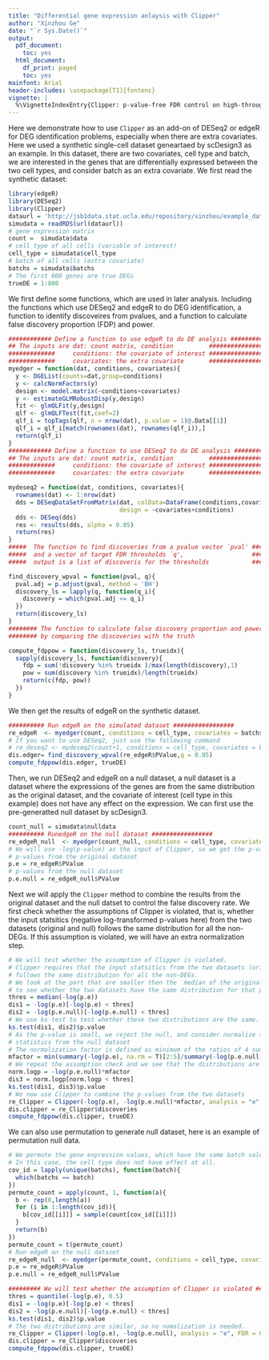 ```yaml
---
title: "Differential gene expression anlaysis with Clipper"
author: "Xinzhou Ge"
date: "`r Sys.Date()`"
output:
  pdf_document:
    toc: yes
  html_document:
    df_print: paged
    toc: yes
mainfont: Arial
header-includes: \usepackage[T1]{fontenc}
vignette: |
  %\VignetteIndexEntry{Clipper: p-value-free FDR control on high-throughput data from two conditions} %\VignetteEngine{knitr::rmarkdown} %\VignetteEncoding{UTF-8}
---
```

Here we demonstrate how to use `Clipper` as an add-on of DESeq2 or edgeR for DEG identification problems, especially when there are extra covariates. Here we used a synthetic single-cell dataset geneartaed by scDesign3 as an example. In this dataset, there are two covariates, cell type and batch, we are interested in the genes that are differentially expressed between the two cell types, and consider batch as an extra covariate. We first read the synthetic dataset:
```r
library(edgeR)
library(DESeq2)
library(Clipper)
dataurl = 'http://jsb1data.stat.ucla.edu/repository/xinzhou/example_data.rds'
simudata = readRDS(url(dataurl))
# gene expression matrix
count =  simudata$data
# cell type of all cells (variable of interest)
cell_type = simudata$cell_type
# batch of all cells (extra covariate)
batchs = simudata$batchs
# The first 800 genes are true DEGs
trueDE = 1:800
```

We first define some functions, which are used in later analysis. Including the functions which use DESeq2 and edgeR to do DEG identification, a function to identify discoveires from pvalues, and a function to calculate false discovery proportion (FDP) and power.
```r
############ Define a function to use edgeR to do DE analysis ############
## The inputs are dat: count matrix, condition          ##################
#############     conditions: the covariate of interest ##################
#############     covariates: the extra covariate       ##################
myedger = function(dat, conditions, covariates){
  y <- DGEList(counts=dat,group=conditions)
  y <- calcNormFactors(y)
  design <- model.matrix(~conditions+covariates)
  y <- estimateGLMRobustDisp(y,design)
  fit <- glmQLFit(y,design)
  qlf <- glmQLFTest(fit,coef=2)
  qlf_i = topTags(qlf, n = nrow(dat), p.value = 1)@.Data[[1]]
  qlf_i = qlf_i[match(rownames(dat), rownames(qlf_i)),]
  return(qlf_i)
}
############ Define a function to use DESeq2 to do DE analysis ############
## The inputs are dat: count matrix, condition          ##################
#############     conditions: the covariate of interest ##################
#############     covariates: the extra covariate       ##################

mydeseq2 = function(dat, conditions, covariates){
  rownames(dat) <- 1:nrow(dat)
  dds = DESeqDataSetFromMatrix(dat, colData=DataFrame(conditions,covariates), 
                               design = ~covariates+conditions)
  dds <- DESeq(dds)
  res <- results(dds, alpha = 0.05)
  return(res)
}
#####  The function to find discoveries from a pvalue vector `pval' ########
#####  and a vector of target FDR thresholds `q',                   ########
#####  output is a list of discoveris for the thresholds            ########

find_discovery_wpval = function(pval, q){
  pval.adj = p.adjust(pval, method = 'BH')
  discovery_ls = lapply(q, function(q_i){
    discovery = which(pval.adj <= q_i)
  })
  return(discovery_ls)
}
######## The function to calculate false discovery proportion and power ######### 
######## by comparing the discoveries with the truth                    ######### 

compute_fdppow = function(discovery_ls, trueidx){
  sapply(discovery_ls, function(discovery){
    fdp = sum(!discovery %in% trueidx )/max(length(discovery),1)
    pow = sum(discovery %in% trueidx)/length(trueidx)
    return(c(fdp, pow))
  })
}
```

We then get the results of edgeR on the synthetic dataset.
```r
########## Run edgeR on the simulated dataset #################
re_edgeR  <- myedger(count, conditions = cell_type, covariates = batchs)
# If you want to use DESeq2, just use the following command
# re_deseq2 <- mydeseq2(count+1, conditions = cell_type, covariates = batchs)
dis.edger= find_discovery_wpval(re_edgeR$PValue,q = 0.05)
compute_fdppow(dis.edger, trueDE)
```

Then, we run DESeq2 and edgeR on a null dataset, a null dataset is a dataset where the expressions of the genes are from the same distribution  as the original dataset, and the covariate of interest (cell type in this example) does not have any effect on the expression. We can first use the pre-generatted null dataset by scDesign3.

```r
count_null = simudata$nulldata
########## RunedgeR on the null dataset #################
re_edgeR_null  <- myedger(count_null, conditions = cell_type, covariates = batchs)
# We will use -log(p-value) as the input of Clipper, so we get the p-values from edegR
# p-values from the original dataset
p.e = re_edgeR$PValue
# p-values from the null dataset
p.e.null = re_edgeR_null$PValue
```

Next we will apply the `Clipper` method to combine the results from the original dataset and the null datset to control the false discovery rate. We first check whether the assumptions of Clipper is violated, that is, whether the input statsitics (negative log-transformed p-values here) from the two datasets (original and null) follows the same distribution for all the non-DEGs. If this assumption is violated, we will have an extra normalization step.
```r
# We will test whether the assumption of Clipper is violated.
# Clipper requires that the input statsitics from the two datasets (original and null)
# follows the same distribution for all the non-DEGs.
# We look at the part that are smaller then the  median of the original dataset
# to see whether the two datasets have the same distribution for that part.
thres = median(-log(p.e))
dis1 = -log(p.e)[-log(p.e) < thres]
dis2 = -log(p.e.null)[-log(p.e.null) < thres]
# We use ks test to test whether these two distributions are the same.
ks.test(dis1, dis2)$p.value
# As the p-value is small, we reject the null, and consider normalize the 
# statistics from the null dataset
# The normalization factor is defined as minimum of the ratios of 4 summary statistics
mfactor = min(summary(-log(p.e), na.rm = T)[2:5]/summary(-log(p.e.null), na.rm = T)[2:5])
# We repeat the assumption check and we see that the distributions are similar after normalization
norm.logp = -log(p.e.null)*mfactor
dis3 = norm.logp[norm.logp < thres]
ks.test(dis1, dis3)$p.value
# We now use Clipper to combine the p-values from the two datasets
re_Clipper = Clipper(-log(p.e), -log(p.e.null)*mfactor, analysis = "e", FDR = 0.05)
dis.clipper = re_Clipper$discoveries
compute_fdppow(dis.clipper, trueDE)
```

We can also use permutation to generate null dataset, here is an example of permutation null data.
```r
# We permute the gene expression values, which have the same batch value.
# In this case, the cell type does not have effect at all.
cov_id = lapply(unique(batchs), function(batch){
  which(batchs == batch)
})
permute_count = apply(count, 1, function(a){
  b <- rep(0,length(a))
  for (i in 1:length(cov_id)){
    b[cov_id[[i]]] = sample(count[cov_id[[i]]])
  }
  return(b)
})
permute_count = t(permute_count)
# Run edgeR on the null dataset 
re_edgeR_null  <- myedger(permute_count, conditions = cell_type, covariates = batchs)
p.e = re_edgeR$PValue
p.e.null = re_edgeR_null$PValue

######### We will test whether the assumption of Clipper is violated #########
thres = quantile(-log(p.e), 0.5)
dis1 = -log(p.e)[-log(p.e) < thres]
dis2 = -log(p.e.null)[-log(p.e.null) < thres]
ks.test(dis1, dis2)$p.value
# The two distributions are similar, so no nomalization is needed.
re_Clipper = Clipper(-log(p.e), -log(p.e.null), analysis = "e", FDR = 0.05)
dis.clipper = re_Clipper$discoveries
compute_fdppow(dis.clipper, trueDE)
```

